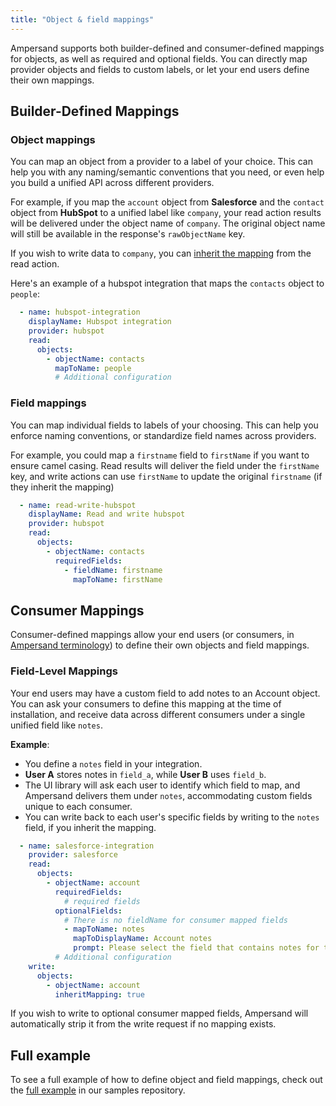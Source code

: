 ```yaml
---
title: "Object & field mappings"
---
```


Ampersand supports both builder-defined and consumer-defined mappings for objects, as well as required and optional fields. You can directly map provider objects and fields to custom labels, or let your end users define their own mappings.

## Builder-Defined Mappings

### Object mappings
You can map an object from a provider to a label of your choice. This can help you with any naming/semantic conventions that you need, or even help you build a unified API across different providers.

For example, if you map the `account` object from **Salesforce** and the `contact` object from **HubSpot** to a unified label like `company`, your read action results will be delivered under the object name of `company`. The original object name will still be available in the response's `rawObjectName` key.

If you wish to write data to `company`, you can [inherit the mapping](/define-integrations/write-actions#sharing-mappings-with-read-actions) from the read action.

Here's an example of a hubspot integration that maps the `contacts` object to `people`:
```YAML
  - name: hubspot-integration
    displayName: Hubspot integration
    provider: hubspot
    read:
      objects:
        - objectName: contacts
          mapToName: people
          # Additional configuration
```

### Field mappings
You can map individual fields to labels of your choosing. This can help you enforce naming conventions, or standardize field names across providers.

For example, you could map a `firstname` field to `firstName` if you want to ensure camel casing. Read results will deliver the field under the `firstName` key, and write actions can use `firstName` to update the original `firstname` (if they inherit the mapping)

```YAML
  - name: read-write-hubspot
    displayName: Read and write hubspot
    provider: hubspot
    read:
      objects:
        - objectName: contacts
          requiredFields:
            - fieldName: firstname
              mapToName: firstName
```

## Consumer Mappings

Consumer-defined mappings allow your end users (or consumers, in [Ampersand terminology](/terminology)) to define their own objects and field mappings.

### Field-Level Mappings
Your end users may have a custom field to add notes to an Account object. You can ask your consumers to define this mapping at the time of installation, and receive data across different consumers under a single unified field like `notes`.

**Example**:
- You define a `notes` field in your integration.
- **User A** stores notes in `field_a`, while **User B** uses `field_b`.
- The UI library will ask each user to identify which field to map, and Ampersand delivers them under `notes`, accommodating custom fields unique to each consumer.
- You can write back to each user's specific fields by writing to the `notes` field, if you inherit the mapping.

```YAML
  - name: salesforce-integration
    provider: salesforce
    read:
      objects:
        - objectName: account
          requiredFields:
            # required fields
          optionalFields:
            # There is no fieldName for consumer mapped fields
            - mapToName: notes
              mapToDisplayName: Account notes
              prompt: Please select the field that contains notes for this account
          # Additional configuration
    write:
      objects:
        - objectName: account
          inheritMapping: true
```

If you wish to write to optional consumer mapped fields, Ampersand will automatically strip it from the write request if no mapping exists.


## Full example
To see a full example of how to define object and field mappings, check out the [full example](https://github.com/amp-labs/samples/blob/main/unifiedCRM/amp.yaml) in our samples repository.
